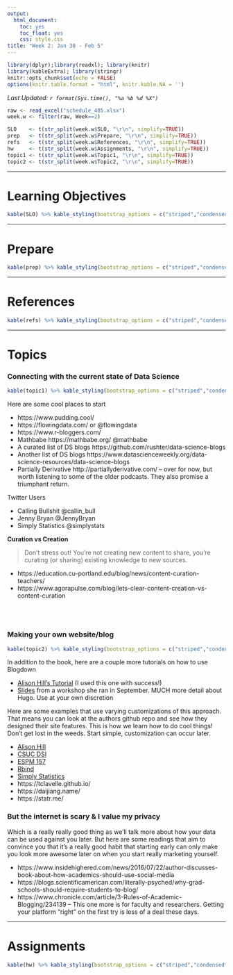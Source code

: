 ```yaml
---
output:
  html_document:
    toc: yes
    toc_float: yes
    css: style.css
title: "Week 2: Jan 30 - Feb 5"
---
```


```r
library(dplyr);library(readxl); library(knitr)
library(kableExtra); library(stringr)
knitr::opts_chunk$set(echo = FALSE)
options(knitr.table.format = "html", knitr.kable.NA = '') 
```
_Last Updated: `r format(Sys.time(), "%a %b %d %X")` _


```r
raw <- read_excel("schedule_485.xlsx")
week.w <- filter(raw, Week==2)

SLO    <- t(str_split(week.w$SLO, "\r\n", simplify=TRUE))
prep   <- t(str_split(week.w$Prepare, "\r\n", simplify=TRUE))
refs   <- t(str_split(week.w$References, "\r\n", simplify=TRUE))
hw     <- t(str_split(week.w$Assignments, "\r\n", simplify=TRUE))
topic1 <- t(str_split(week.w$Topic1, "\r\n", simplify=TRUE))
topic2 <- t(str_split(week.w$Topic2, "\r\n", simplify=TRUE))
```

----

# Learning Objectives
```r
kable(SLO) %>% kable_styling(bootstrap_options = c("striped","condensed"))
```

----

# Prepare
```r
kable(prep) %>% kable_styling(bootstrap_options = c("striped","condensed"))
```

----

# References
```r
kable(refs) %>% kable_styling(bootstrap_options = c("striped","condensed"))
```

----

# Topics

### Connecting with the current state of Data Science

```r
kable(topic1) %>% kable_styling(bootstrap_options = c("striped","condensed"))
```

Here are some cool places to start

* https://www.pudding.cool/ 
* https://flowingdata.com/ or @flowingdata 
* https://www.r-bloggers.com/ 
* Mathbabe https://mathbabe.org/ @mathbabe 
* A curated list of DS blogs https://github.com/rushter/data-science-blogs 
* Another list of DS blogs https://www.datascienceweekly.org/data-science-resources/data-science-blogs 
* Partially Derivative http://partiallyderivative.com/ -- over for now, but worth listening to some of the older podcasts. They also promise a triumphant return. 

Twitter Users

* Calling Bullshit @callin_bull
* Jenny Bryan @JennyBryan
* Simply Statistics @simplystats

**Curation vs Creation**

> Don't stress out! You're not creating new content to share, you're curating (or sharing) existing knowledge to new sources. 

* https://education.cu-portland.edu/blog/news/content-curation-teachers/
* https://www.agorapulse.com/blog/lets-clear-content-creation-vs-content-curation

<br><br>

### Making your own website/blog

```r
kable(topic2) %>% kable_styling(bootstrap_options = c("striped","condensed"))
```


In addition to the book, here are a couple more tutorials on how to use Blogdown

* [Alison Hill's Tutorial](https://alison.rbind.io/post/up-and-running-with-blogdown/) (I used this one with success!)
* [Slides](https://alison.rbind.io/slides/blogdown-workshop-slides.html#1) from a workshop she ran in September. MUCH more detail about Hugo. Use at your own discretion


Here are some examples that use varying customizations of this approach. That means you can look at the authors github repo and see how they designed their site features. This is how we learn how to do cool things! Don't get lost in the weeds. Start simple, customization can occur later. 

* [Alison Hill](https://alison.rbind.io/) 
* [CSUC DSI](datascience.csuchico.edu) 
* [ESPM 157](https://espm-157.carlboettiger.info/)
* [Rbind](https://support.rbind.io/)
* [Simply Statistics](https://simplystatistics.org/)
* https://tclavelle.github.io/
* https://daijiang.name/
* https://statr.me/



### But the internet is scary & I value my privacy
Which is a really really good thing as we'll talk more about how your data can be used against you later. But here are some readings that aim to convince you that it's a really good habit that starting early can only make you look more awesome later on when you start really marketing yourself. 

* https://www.insidehighered.com/news/2016/07/22/author-discusses-book-about-how-academics-should-use-social-media
* https://blogs.scientificamerican.com/literally-psyched/why-grad-schools-should-require-students-to-blog/
* https://www.chronicle.com/article/3-Rules-of-Academic-Blogging/234139 -- This one more is for faculty and researchers. Getting your platform "right" on the first try is less of a deal these days. 


---

# Assignments
```r
kable(hw) %>% kable_styling(bootstrap_options = c("striped","condensed"))
```


